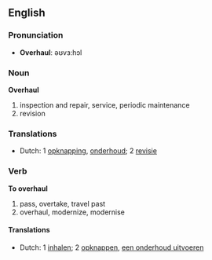 ==English==
===Pronunciation===
*'''Overhaul''':  &#601;&#650;v&#604;:h&#596;l

===Noun===
'''Overhaul'''
# inspection and repair, service, periodic maintenance
# revision
===Translations===
*Dutch: 1 [[opknapping]], [[onderhoud]]; 2 [[revisie]]

===Verb===
'''To overhaul'''
#  pass, overtake, travel past
#  overhaul, modernize, modernise
====Translations====
*Dutch: 1 [[inhalen]]; 2 [[opknappen]], [[een onderhoud uitvoeren]]